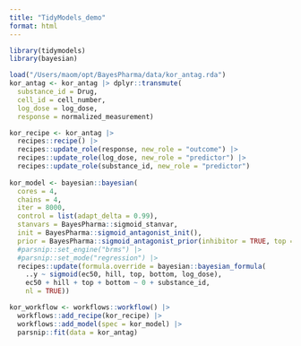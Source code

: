 ```yaml
---
title: "TidyModels_demo"
format: html
---
```

```r
library(tidymodels)
library(bayesian)
```


```r
load("/Users/maom/opt/BayesPharma/data/kor_antag.rda")
kor_antag <- kor_antag |> dplyr::transmute(
  substance_id = Drug,
  cell_id = cell_number,
  log_dose = log_dose,
  response = normalized_measurement)
```


```r

kor_recipe <- kor_antag |>
  recipes::recipe() |>
  recipes::update_role(response, new_role = "outcome") |>
  recipes::update_role(log_dose, new_role = "predictor") |>
  recipes::update_role(substance_id, new_role = "predictor")
  
kor_model <- bayesian::bayesian(
  cores = 4,
  chains = 4,
  iter = 8000,
  control = list(adapt_delta = 0.99),
  stanvars = BayesPharma::sigmoid_stanvar,
  init = BayesPharma::sigmoid_antagonist_init(),
  prior = BayesPharma::sigmoid_antagonist_prior(inhibitor = TRUE, top = 100)) |>
  #parsnip::set_engine("brms") |>
  #parsnip::set_mode("regression") |>
  recipes::update(formula.override = bayesian::bayesian_formula(
    ..y ~ sigmoid(ec50, hill, top, bottom, log_dose),
    ec50 + hill + top + bottom ~ 0 + substance_id,
    nl = TRUE))

kor_workflow <- workflows::workflow() |>
  workflows::add_recipe(kor_recipe) |>
  workflows::add_model(spec = kor_model) |>
  parsnip::fit(data = kor_antag)

```
